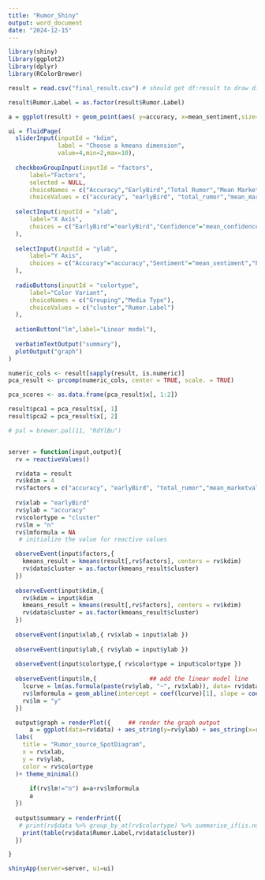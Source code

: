 ---
title: "Rumor_Shiny"
output: word_document
date: "2024-12-15"
---

```{R}
library(shiny)
library(ggplot2)
library(dplyr)
library(RColorBrewer)

result = read.csv("final_result.csv") # should get df:result to draw diagram

result$Rumor.Label = as.factor(result$Rumor.Label)
```
```{R}
a = ggplot(result) + geom_point(aes( y=accuracy, x=mean_sentiment,size=total_rumor,color=Rumor.Label),alpha=0.8)+  scale_size_area(max_size = 40) + guides(size = guide_none()) + labs(title = "Rumor_source_SpotDiagram") + theme_minimal()
```

```{R}
ui = fluidPage(
  sliderInput(inputId = "kdim",
              label = "Choose a kmeans dimension",
              value=4,min=2,max=10),
  
  checkboxGroupInput(inputId = "factors",
      label="Factors",
      selected = NULL,
      choiceNames = c("Accuracy","EarlyBird","Total Rumor","Mean Market Value","Mean Transfer Fee","Sentiment in Rumors","Confidence in Rumors"),
      choiceValues = c("accuracy", "earlyBird", "total_rumor","mean_marketvalue","mean_fee","mean_sentiment","mean_confidence")),
  
  selectInput(inputId = "xlab",
      label="X Axis",
      choices = c("EarlyBird"="earlyBird","Confidence"="mean_confidence","PCA 1"="pca1")
  ),
  
  selectInput(inputId = "ylab",
      label="Y Axis",
      choices = c("Accuracy"="accuracy","Sentiment"="mean_sentiment","PCA 2"="pca2")
  ),
  
  radioButtons(inputId = "colortype",
      label="Color Variant",
      choiceNames = c("Grouping","Media Type"),
      choiceValues = c("cluster","Rumor.Label")
  ),
  
  actionButton("lm",label="Linear model"),
  
  verbatimTextOutput("summary"),
  plotOutput("graph")
)
```
```{R}
numeric_cols <- result[sapply(result, is.numeric)]
pca_result <- prcomp(numeric_cols, center = TRUE, scale. = TRUE)

pca_scores <- as.data.frame(pca_result$x[, 1:2])

result$pca1 = pca_result$x[, 1]
result$pca2 = pca_result$x[, 2]
```

```{R}
# pal = brewer.pal(11, "RdYlBu")


server = function(input,output){
  rv = reactiveValues()

  rv$data = result
  rv$kdim = 4
  rv$factors = c("accuracy", "earlyBird", "total_rumor","mean_marketvalue")
  
  rv$xlab = "earlyBird"
  rv$ylab = "accuracy"
  rv$colortype = "cluster"
  rv$lm = "n"
  rv$lmformula = NA
   # initialize the value for reactive values

  observeEvent(input$factors,{
    kmeans_result = kmeans(result[,rv$factors], centers = rv$kdim)
    rv$data$cluster = as.factor(kmeans_result$cluster)
  })
  
  observeEvent(input$kdim,{
    rv$kdim = input$kdim
    kmeans_result = kmeans(result[,rv$factors], centers = rv$kdim)
    rv$data$cluster = as.factor(kmeans_result$cluster)
  })
  
  observeEvent(input$xlab,{ rv$xlab = input$xlab })
  
  observeEvent(input$ylab,{ rv$ylab = input$ylab })
  
  observeEvent(input$colortype,{ rv$colortype = input$colortype })
  
  observeEvent(input$lm,{               ## add the linear model line
    lcurve = lm(as.formula(paste(rv$ylab, "~", rv$xlab)), data= rv$data, weights = total_rumor)
    rv$lmformula = geom_abline(intercept = coef(lcurve)[1], slope = coef(lcurve)[2], color = "red")
    rv$lm = "y"
  })

  output$graph = renderPlot({     ## render the graph output
      a = ggplot(data=rv$data) + aes_string(y=rv$ylab) + aes_string(x=rv$xlab) + geom_point(aes(size=total_rumor,color=rv$data[[rv$colortype]]),alpha=0.8)+  scale_size_area(max_size = 40) + guides(size = guide_none()) +
  labs(
    title = "Rumor_source_SpotDiagram",
    x = rv$xlab,
    y = rv$ylab,
    color = rv$colortype
  )+ theme_minimal()
      
      if(rv$lm!="n") a=a+rv$lmformula
      a
  })
  
  output$summary = renderPrint({
   # print(rv$data %>% group_by_at(rv$colortype) %>% summarise_if(is.numeric, mean, na.rm = TRUE))
    print(table(rv$data$Rumor.Label,rv$data$cluster))
  })

}

shinyApp(server=server, ui=ui)
```